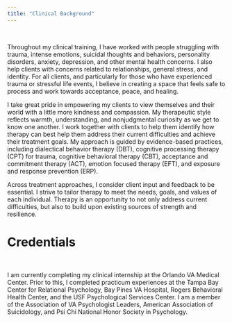 ```yaml
---
title: "Clinical Background"
---
```


<br>

Throughout my clinical training, I have worked with people struggling with trauma, intense emotions, suicidal thoughts and behaviors, personality disorders, anxiety, depression, and other mental health concerns. I also help clients with concerns related to relationships, general stress, and identity. For all clients, and particularly for those who have experienced trauma or stressful life events, I believe in creating a space that feels safe to process and work towards acceptance, peace, and healing.

I take great pride in empowering my clients to view themselves and their world with a little more kindness and compassion. My therapeutic style reflects warmth, understanding, and nonjudgmental curiosity as we get to know one another. I work together with clients to help them identify how therapy can best help them address their current difficulties and achieve their treatment goals. My approach is guided by evidence-based practices, including dialectical behavior therapy (DBT), cognitive processing therapy (CPT) for trauma, cognitive behavioral therapy (CBT), acceptance and commitment therapy (ACT), emotion focused therapy (EFT), and exposure and response prevention (ERP).

Across treatment approaches, I consider client input and feedback to be essential. I strive to tailor therapy to meet the needs, goals, and values of each individual. Therapy is an opportunity to not only address current difficulties, but also to build upon existing sources of strength and resilience. 

# Credentials

<br>

I am currently completing my clinical internship at the Orlando VA Medical Center. Prior to this, I completed practicum experiences at the Tampa Bay Center for Relational Psychology, Bay Pines VA Hospital, Rogers Behavioral Health Center, and the USF Psychological Services Center. I am a member of the Association of VA Psychologist Leaders, American Association of Suicidology, and Psi Chi National Honor Society in Psychology. 